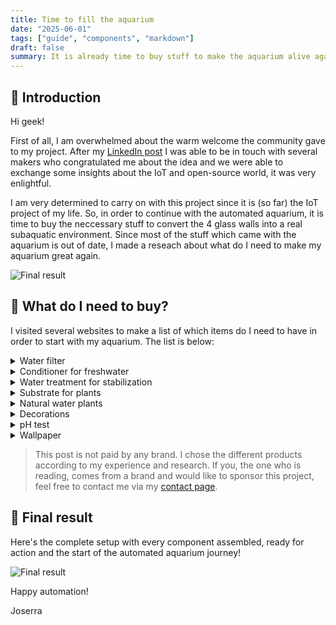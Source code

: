 ```yaml
---
title: Time to fill the aquarium
date: "2025-06-01"
tags: ["guide", "components", "markdown"]
draft: false
summary: It is already time to buy stuff to make the aquarium alive again!
---
```


## 🐠 Introduction

Hi geek!

First of all, I am overwhelmed about the warm welcome the community gave to my project. After my [LinkedIn post](https://www.linkedin.com/posts/jos%C3%A9-ram%C3%B3n-h-572a86234_sideproject-iot-internetofthings-activity-7330849858091667456-7Iyi?utm_source=share&utm_medium=member_desktop&rcm=ACoAADqJK6YB0AXKq7JtwhQGx6J-AAL30zTmZpc) I was able to be in touch with several makers who congratulated me about the idea and we were able to exchange some insights about the IoT and open-source world, it was very enlightful.

I am very determined to carry on with this project since it is (so far) the IoT project of my life. So, in order to continue with the automated aquarium, it is time to buy the neccessary stuff to convert the 4 glass walls into a real subaquatic environment. Since most of the stuff which came with the aquarium is out of date, I made a reseach about what do I need to make my aquarium great again.

![Final result](aquarium-equipment/Aquarium-decoration-pre.avif)

## 🛒 What do I need to buy?

I visited several websites to make a list of which items do I need to have in order to start with my aquarium. The list is below:

<details>
<summary style={{color: '#06b6d4', 'font-size': '1.25em', 'font-weight': 'bold'}}>Water filter</summary>

One of the accessories you must consider is the aquarium filter, as it is essential. This device keeps the water circulating, filtering out all kinds of bacteria and dirt present in the aquarium.

Fish produce all sorts of waste (food leftovers, feces, etc.), which can be harmful to their health over time. A filter helps balance the ecosystem, ensuring that the fish enjoy a suitable and healthy environment.

In my case, I decided to start with the one from NICREW, as their water filters are known for being quiet and easy to install and maintain, making them ideal for both beginners and experienced aquarists.

[![NICREW Water filter](aquarium-equipment/NICREW-filter.avif)](https://www.amazon.es/NICREW-Filtro-para-Acuario-FR1/dp/B08SQQ2TW4/ref=dp_prsubs_d_sccl_2/259-7762524-4874135?pd_rd_w=XlGGu&content-id=amzn1.sym.8e8d80f3-f624-4608-aaa0-dad113cd4f7c&pf_rd_p=8e8d80f3-f624-4608-aaa0-dad113cd4f7c&pf_rd_r=J46ZWR1T3ZKGC13EG4KJ&pd_rd_wg=5wRtC&pd_rd_r=907f21a6-532e-4625-9f7e-c1f4cbf45e2d&pd_rd_i=B08SQQ2TW4&th=1)

</details>

<details>
<summary style={{color: '#06b6d4', fontSize: '1.25em', fontWeight: 'bold'}}>Conditioner for freshwater</summary>

A water conditioner is crucial for making tap water safe for your aquarium inhabitants. Tap water often contains chlorine, chloramine, and heavy metals that can be harmful to fish and plants. Using a conditioner neutralizes these substances, creating a safe environment.

I will go with the Tetra AquaSafe, which instantly makes tap water safe by neutralizing harmful substances and adding essential minerals and vitamins.

[![Tetra AquaSafe Conditioner](aquarium-equipment/Tetra-AquaSave.avif)](https://www.amazon.es/Tetra-AquaSafe-736276-Purificador-acuario/dp/B000LXYXG8/ref=sr_1_1_sspa?__mk_es_ES=%C3%85M%C3%85%C5%BD%C3%95%C3%91&crid=3BERV7814AG4I&dib=eyJ2IjoiMSJ9.fLjFBbMITGEJKPDI-YrVMT67gQnXgPPPF8Su6KAFqt3-Mvf1D0L7wiNN-nQ-sTbYsHPkgk5lNN1YJyWR5eWKWJ3z7KR4eJrDMObN874zDQuOKoO5U9FkD0Xddb55NlI6_boyyjLHfkSboh-bX-JS-91AMWKOtjpr0kZEysJRiwaXmIeWjGz8SGUXI0PF1sz5y6oFROI_8uHod70I3lybsh3XMdF0YXZO2Iij0wDMCtjFp9xNvvlkxcotWooCgxCyM1kQkYBB8GlFrpOBm2sEXcpCi2dWtmo_i-sd0YdRirU.jiGeRi7aL4CUJyYasBl9yvrFqMn3bm2QFYtIz9YmShg&dib_tag=se&keywords=Tetra%2BAquaSafe&qid=1749838324&rdc=1&sprefix=tetra%2Baquasafe%2Caps%2C156&sr=8-1-spons&sp_csd=d2lkZ2V0TmFtZT1zcF9hdGY&th=1)

</details>

<details>
<summary style={{color: '#06b6d4', fontSize: '1.25em', fontWeight: 'bold'}}>Water treatment for stabilization</summary>

Stabilizing the aquarium's biological balance is essential, especially during the initial setup. Beneficial bacteria help break down waste and prevent harmful ammonia and nitrite spikes.

For this, I use Seachem Stability, a trusted product that quickly establishes the biofilter in freshwater aquariums. It helps prevent "new tank syndrome" and supports a healthy ecosystem from the start.

[![Seachem Stability Water Treatment](aquarium-equipment/Seachem-Stability.avif)](https://www.amazon.es/Seachem-sistema-estabilizaci%C3%B3n-dep%C3%B3sito-estabilidad/dp/B0002APIJG/ref=sr_1_1?crid=2H39WVTTTSBGI&dib=eyJ2IjoiMSJ9.xjn6DY2u5aDgmb-xo9EYaIEmTlrvkKA-ZkrZpGWAHhZF9MKgtJf90R1amjol84ZgVALgLc_U9YODnv0AQ5_UMwgfqSgo4Cd2nZjWpnk7eL8BQ9ZfatH5Hc4PAcoZT-O217ktVedKrHp2CMHKBl6aV0eO-jJznaniciQYBS-2Vbp5d8UhL4JRFdjMqXfP8_Plq5mTTrHU00PDRNYFZ7fvgdgyDJ-aMb73EfLLvyX3C4EEh8GdWFbx6ICLv0EHMFCuzZPwPIw_s2VDEXiIMJAnZJiCWX_nV5-_Zn2-QHweibs.QoQrqbJSZ7m_TuPpopCwsarg-atVJkNRLw__JruhRJE&dib_tag=se&keywords=seachem%2Bstability&qid=1749838354&sprefix=Seachem%2BStability%2Caps%2C83&sr=8-1&th=1)

</details>

<details>
<summary style={{color: '#06b6d4', fontSize: '1.25em', fontWeight: 'bold'}}>Substrate for plants</summary>

A nutrient-rich substrate is the foundation for healthy aquatic plants. It provides essential minerals and supports root development, ensuring lush plant growth.

I chose Fluval Plant and Shrimp Stratum, which is rich in minerals and ideal for planted tanks. Its porous structure promotes strong root systems and supports beneficial bacteria.

[![Fluval Plant and Shrimp Stratum](aquarium-equipment/stratum.avif)](https://www.amazon.es/dp/B00JGQIY48/?coliid=I2X48ZTLQI7P7&colid=1S0EHQBKFAI77&ref_=list_c_wl_lv_ov_lig_dp_it&th=1)

</details>

<details>
<summary style={{color: '#06b6d4', fontSize: '1.25em', fontWeight: 'bold'}}>Natural water plants</summary>

Live plants not only beautify the aquarium but also help maintain water quality by absorbing nitrates and providing oxygen. They create a natural habitat for fish.

For this setup, I selected hardy species like Java Fern (Microsorum Pteropus), known for their resilience and low maintenance. These plants thrive in a variety of conditions and are perfect for both beginners and seasoned aquarists.

[![Java Fern Water Plants](aquarium-equipment/waterplant.avif)](https://www.amazon.es/dp/B099P8Z51Z/?coliid=I5GZL0R7D143V&colid=1S0EHQBKFAI77&psc=1&ref_=list_c_wl_lv_ov_lig_dp_it_im)

</details>

<details>
<summary style={{color: '#06b6d4', fontSize: '1.25em', fontWeight: 'bold'}}>Decorations</summary>

Decorations add character to your aquarium and provide hiding spots for fish, reducing stress and encouraging natural behaviors. Choose decorations that are aquarium-safe and easy to clean.

I recommend selecting natural-looking driftwood or rock-looking decorations to create a comfortable and visually appealing environment for your aquatic pets.

</details>

<details>
<summary style={{color: '#06b6d4', fontSize: '1.25em', fontWeight: 'bold'}}>pH test</summary>

Once the tank is filled and the treatment products mentioned are underway, I want to make a pH test before adding any fish in it. A pH test kit allows you to monitor the water's acidity and ensure it stays within the optimal range for your fish and plants.

The Tetra Test 6in1 kit is a convenient option, providing quick and accurate readings for six key water parameters, including pH, in a single step.

[![Tetra Test 6in1 pH Test Kit](aquarium-equipment/pH-test.avif)](https://www.amazon.es/Tetra-Test-6-en-1/dp/B001B65ZVQ/ref=sr_1_6?__mk_es_ES=%C3%85M%C3%85%C5%BD%C3%95%C3%91&crid=19I3RN1IPE319&dib=eyJ2IjoiMSJ9.OLZyMtnQKDPI8bbospTP9u0XOrhaurdzLiji0K4-q3tuQ4WCqBWMpTdw0XYZaO_kPLSWlg1OYbetLd7cOFNwLXU07yXox3q1Gu0ROCbf2NGlblQAlSvWpxFvaGvLxTAKPFF8DHdOdqbqM1uSLPMqxY0GoWg7_-Fq36cxVfbtUAZ8dAz6WRChHBOBcOgxrJvXtX73RBgywxCJpuKnr4RRu5BX3e5UJ5muMomVUi7Jg9KR6y4nN_SK5eBsmQWrUGWHVK7HUrNWOBizvulNgChWk6i1KRIASxozkUbA-xtD5N8.ECPScyXSajiGXaoiNF9Fv_CK6UjYjrnizff-O4izAWg&dib_tag=se&keywords=aquarium+ph+test&qid=1749838389&sprefix=aquarium+ph+test%2Caps%2C87&sr=8-6)

</details>

<details>
<summary style={{color: '#06b6d4', fontSize: '1.25em', fontWeight: 'bold'}}>Wallpaper</summary>

A background poster enhances the visual appeal of your aquarium and helps hide cables and equipment behind the tank. It also creates a sense of depth and a more natural look.

I opted for the Juwel Ocean Blue Poster, which features a vibrant underwater scene that complements the aquascape and brings the aquarium to life.

[![Juwel Ocean Blue Poster](aquarium-equipment/wallpaper.avif)](https://www.amazon.es/dp/B001MX5XV0?ref=ppx_yo2ov_dt_b_fed_asin_title&th=1)

</details>

>This post is not paid by any brand. I chose the different products according to my experience and research. If you, the one who is reading, comes from a brand and would like to sponsor this project, feel free to contact me via my [contact page](../../src/app/contact/).

## 🎉 Final result

Here's the complete setup with every component assembled, ready for action and the start of the automated aquarium journey!

![Final result](aquarium-equipment/Aquarium-decoration.avif)

Happy automation!

Joserra
